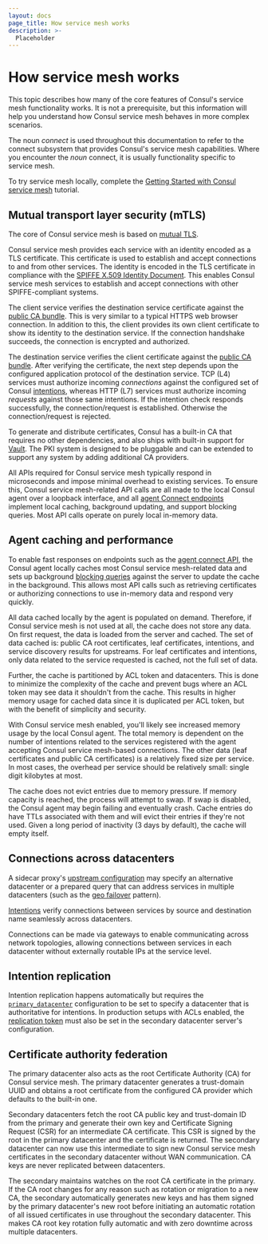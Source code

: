 ```yaml
---
layout: docs
page_title: How service mesh works
description: >-
  Placeholder
---
```


# How service mesh works

This topic describes how many of the core features of Consul's service mesh functionality works. It is not a prerequisite, but this information will help you understand how Consul service mesh behaves in more complex scenarios.

The noun _connect_ is used throughout this documentation to refer to the connect subsystem that provides Consul's service mesh capabilities. Where you encounter the _noun_ connect, it is usually functionality specific to service mesh.

To try service mesh locally, complete the [Getting Started with Consul service mesh](/consul/tutorials/kubernetes-deploy/service-mesh?utm_source=docs) tutorial.

## Mutual transport layer security (mTLS)

The core of Consul service mesh is based on [mutual TLS](https://en.wikipedia.org/wiki/Mutual_authentication).

Consul service mesh provides each service with an identity encoded as a TLS certificate. This certificate is used to establish and accept connections to and from other services. The identity is encoded in the TLS certificate in compliance with the [SPIFFE X.509 Identity Document](https://github.com/spiffe/spiffe/blob/master/standards/X509-SVID.md). This enables Consul service mesh services to establish and accept connections with other SPIFFE-compliant systems.

The client service verifies the destination service certificate against the [public CA bundle](/consul/api-docs/connect/ca#list-ca-root-certificates). This is very similar to a typical HTTPS web browser connection. In addition to this, the client provides its own client certificate to show its identity to the destination service. If the connection handshake succeeds, the connection is encrypted and authorized.

The destination service verifies the client certificate against the [public CA bundle](/consul/api-docs/connect/ca#list-ca-root-certificates). After verifying the certificate, the next step depends upon the configured application protocol of the destination service. TCP (L4) services must authorize incoming _connections_ against the configured set of Consul [intentions](/consul/docs/secure-mesh/intentions), whereas HTTP (L7) services must authorize incoming _requests_ against those same intentions. If the intention check responds successfully, the connection/request is established. Otherwise the connection/request is rejected.

To generate and distribute certificates, Consul has a built-in CA that requires no other dependencies, and also ships with built-in support for [Vault](/consul/docs/secure-mesh/certificate/vault). The PKI system is designed to be pluggable and can be extended to support any system by adding additional CA providers.

All APIs required for Consul service mesh typically respond in microseconds and impose minimal overhead to existing services. To ensure this, Consul service mesh-related API calls are all made to the local Consul agent over a loopback interface, and all [agent Connect endpoints](/consul/api-docs/agent/connect) implement local caching, background updating, and support blocking queries. Most API calls operate on purely local in-memory data.

## Agent caching and performance

To enable fast responses on endpoints such as the [agent connect API](/consul/api-docs/agent/connect), the Consul agent locally caches most Consul service mesh-related data and sets up background [blocking queries](/consul/api-docs/features/blocking) against the server to update the cache in the background. This allows most API calls such as retrieving certificates or authorizing connections to use in-memory data and respond very quickly.

All data cached locally by the agent is populated on demand. Therefore, if Consul service mesh is not used at all, the cache does not store any data. On first request, the data is loaded from the server and cached. The set of data cached is: public CA root certificates, leaf certificates, intentions, and service discovery results for upstreams. For leaf certificates and intentions, only data related to the service requested is cached, not the full set of data.

Further, the cache is partitioned by ACL token and datacenters. This is done to minimize the complexity of the cache and prevent bugs where an ACL token may see data it shouldn't from the cache. This results in higher memory usage for cached data since it is duplicated per ACL token, but with the benefit of simplicity and security.

With Consul service mesh enabled, you'll likely see increased memory usage by the local Consul agent. The total memory is dependent on the number of intentions related to the services registered with the agent accepting Consul service mesh-based connections. The other data (leaf certificates and public CA certificates) is a relatively fixed size per service. In most cases, the overhead per service should be relatively small: single digit kilobytes at most.

The cache does not evict entries due to memory pressure. If memory capacity is reached, the process will attempt to swap. If swap is disabled, the Consul agent may begin failing and eventually crash. Cache entries do have TTLs associated with them and will evict their entries if they're not used. Given a long period of inactivity (3 days by default), the cache will empty itself.

## Connections across datacenters

A sidecar proxy's [upstream configuration](/consul/docs/reference/proxy/connect-proxy#upstream-configuration-reference) may specify an alternative datacenter or a prepared query that can address services in multiple datacenters (such as the [geo failover](/consul/tutorials/developer-discovery/automate-geo-failover) pattern).

[Intentions](/consul/docs/secure-mesh/intentions) verify connections between services by source and destination name seamlessly across datacenters.

Connections can be made via gateways to enable communicating across network topologies, allowing connections between services in each datacenter without externally routable IPs at the service level.

## Intention replication

Intention replication happens automatically but requires the [`primary_datacenter`](/consul/docs/reference/agent#primary_datacenter) configuration to be set to specify a datacenter that is authoritative for intentions. In production setups with ACLs enabled, the [replication token](/consul/docs/reference/agent#acl_tokens_replication) must also be set in the secondary datacenter server's configuration.

## Certificate authority federation

The primary datacenter also acts as the root Certificate Authority (CA) for Consul service mesh. The primary datacenter generates a trust-domain UUID and obtains a root certificate from the configured CA provider which defaults to the built-in one.

Secondary datacenters fetch the root CA public key and trust-domain ID from the primary and generate their own key and Certificate Signing Request (CSR) for an intermediate CA certificate. This CSR is signed by the root in the primary datacenter and the certificate is returned. The secondary datacenter can now use this intermediate to sign new Consul service mesh certificates in the secondary datacenter without WAN communication. CA keys are never replicated between datacenters.

The secondary maintains watches on the root CA certificate in the primary. If the CA root changes for any reason such as rotation or migration to a new CA, the secondary automatically generates new keys and has them signed by the primary datacenter's new root before initiating an automatic rotation of all issued certificates in use throughout the secondary datacenter. This makes CA root key rotation fully automatic and with zero downtime across multiple datacenters.
